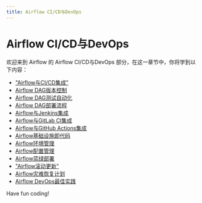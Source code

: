 ```yaml
---
title: Airflow CI/CD与DevOps
---
```


# Airflow CI/CD与DevOps

欢迎来到 Airflow 的 Airflow CI/CD与DevOps 部分，在这一章节中，你将学到以下内容：

- ["Airflow与CI/CD集成"](./0-airflow-integration-with-cicd.mdx)
- [Airflow DAG版本控制](./1-airflow-dag-version-control.mdx)
- [Airflow DAG测试自动化](./2-airflow-dag-test-automation.mdx)
- [Airflow DAG部署流程](./3-airflow-dag-deployment-process.mdx)
- [Airflow与Jenkins集成](./4-airflow-integration-with-jenkins.mdx)
- [Airflow与GitLab CI集成](./5-airflow-integration-with-gitlab-ci.mdx)
- [Airflow与GitHub Actions集成](./6-airflow-integration-with-github-actions.mdx)
- [Airflow基础设施即代码](./7-airflow-infrastructure-as-code.mdx)
- [Airflow环境管理](./8-airflow-environmental-management.mdx)
- [Airflow配置管理](./9-airflow-configuration-management.mdx)
- [Airflow蓝绿部署](./10-airflow-blue-green-deployment.mdx)
- ["Airflow滚动更新"](./11-airflow-scroll-update.mdx)
- [Airflow灾难恢复计划](./12-airflow-disaster-recovery-plan.mdx)
- [Airflow DevOps最佳实践](./13-airflow-devops-best-practices.mdx)

Have fun coding!